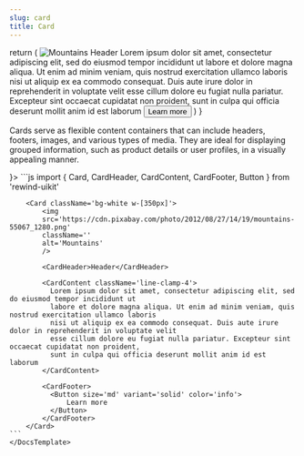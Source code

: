 ```yaml
---
slug: card
title: Card
---
```



  return (
    <Card className='bg-white w-[350px]'>
      <img
        src='https://cdn.pixabay.com/photo/2012/08/27/14/19/mountains-55067_1280.png'
        className=''
        alt='Mountains'
      />
      <CardHeader>Header</CardHeader>
      <CardContent className='line-clamp-4'>
        Lorem ipsum dolor sit amet, consectetur adipiscing elit, sed do eiusmod
        tempor incididunt ut labore et dolore magna aliqua. Ut enim ad minim
        veniam, quis nostrud exercitation ullamco laboris nisi ut aliquip ex ea
        commodo consequat. Duis aute irure dolor in reprehenderit in voluptate
        velit esse cillum dolore eu fugiat nulla pariatur. Excepteur sint
        occaecat cupidatat non proident, sunt in culpa qui officia deserunt
        mollit anim id est laborum
      </CardContent>
      <CardFooter>
        <Button size='md' variant='solid' color='info'>
          Learn more
        </Button>
      </CardFooter>
    </Card>
  )
}

Cards serve as flexible content containers that can include headers, footers, images, and various types of media.
They are ideal for displaying grouped information, such as product details or user profiles, in a visually appealing manner.

<div className="flex flex-col gap-8 justify-center">
    <DocsTemplate preview={<CardPreview />}>
    ```js
        import { Card, CardHeader, CardContent, CardFooter, Button } from 'rewind-uikit'

        <Card className='bg-white w-[350px]'>
            <img
            src='https://cdn.pixabay.com/photo/2012/08/27/14/19/mountains-55067_1280.png'
            className=''
            alt='Mountains'
            />

            <CardHeader>Header</CardHeader>

            <CardContent className='line-clamp-4'>
              Lorem ipsum dolor sit amet, consectetur adipiscing elit, sed do eiusmod tempor incididunt ut
              labore et dolore magna aliqua. Ut enim ad minim veniam, quis nostrud exercitation ullamco laboris
              nisi ut aliquip ex ea commodo consequat. Duis aute irure dolor in reprehenderit in voluptate velit
              esse cillum dolore eu fugiat nulla pariatur. Excepteur sint occaecat cupidatat non proident,
              sunt in culpa qui officia deserunt mollit anim id est laborum
            </CardContent>

            <CardFooter>
              <Button size='md' variant='solid' color='info'>
                  Learn more
              </Button>
            </CardFooter>
        </Card>
    ```
    </DocsTemplate>

</div>
